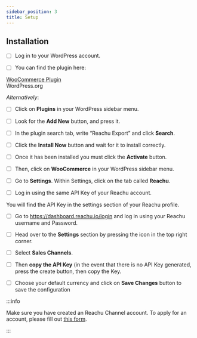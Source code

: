 ```yaml
---
sidebar_position: 3
title: Setup
---
```


## Installation

- [ ] Log in to your WordPress account.

- [ ] You can find the plugin here:

<div class="homepage-section two-cols">
  <div class="section-content">
    <a class="homepage-card2">
      <div class="card-content3">
        <div class="imagelogo">
          <img
            alt=""
            src="https://woocommerce.com/wp-content/themes/woo/images/logo-woocommerce.svg"
          />
        </div>
        <a href="https://wordpress.org/plugins/reachu-export/">
          WooCommerce Plugin
        </a>
        <div class="description2">WordPress.org</div>
      </div>
    </a>
  </div>
</div>

_Alternatively_:

- [ ] Click on **Plugins** in your WordPress sidebar menu.

- [ ] Look for the **Add New** button, and press it.

- [ ] In the plugin search tab, write “Reachu Export” and click **Search**.

- [ ] Click the **Install Now** button and wait for it to install correctly.

- [ ] Once it has been installed you must click the **Activate** button.

- [ ] Then, click on **WooCommerce** in your WordPress sidebar menu.

- [ ] Go to **Settings**. Within Settings, click on the tab called **Reachu**.

- [ ] Log in using the same API Key of your Reachu account.

You will find the API Key in the settings section of your Reachu profile.

- [ ] Go to https://dashboard.reachu.io/login and log in using your Reachu
      username and Password.

- [ ] Head over to the **Settings** section by pressing the icon in the top
      right corner.

- [ ] Select **Sales Channels**.

- [ ] Then **copy the API Key** (in the event that there is no API Key
      generated, press the create button, then copy the Key.

- [ ] Choose your default currency and click on **Save Changes** button to save
      the configuration

:::info

Make sure you have created an Reachu Channel account. To apply for an account,
please fill out [this form](https://dashboard.reachu.io/register).

:::
